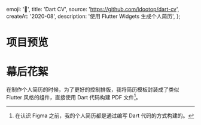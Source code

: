   emoji: '🪪',
  title: 'Dart CV',
  source: 'https://github.com/idootop/dart-cv',
  createAt: '2020-08',
  description: '使用 Flutter Widgets 生成个人简历',
};

# 项目预览


<BaseImage src={demo.src} alt="使用 Flutter Widgets 生成个人简历" />

# 幕后花絮

在制作个人简历的时候，为了更好的控制排版，我将简历模板封装成了类似 Flutter 风格的组件，直接使用 Dart 代码构建 PDF 文件[^1]。

[^1]: 在认识 Figma 之前，我的个人简历都是通过编写 Dart 代码的方式构建的。
